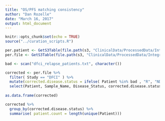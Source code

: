 ```yaml
---
title: "OS/PFS matching consistency"
author: "Dan Rozelle"
date: "March 16, 2017"
output: html_document
---
```


```r
knitr::opts_chunk$set(echo = TRUE)
source("../curation_scripts.R")
```

```r

per.patient <- GetS3Table(file.path(s3, "ClinicalData/ProcessedData/Integrated/per.patient.clinical.txt"))
per.file <- GetS3Table(file.path(s3, "ClinicalData/ProcessedData/Integrated/per.file.clinical.txt"))

bad <- scan("dfci_relapse_patients.txt", character())

corrected <- per.file %>%
  filter( Study == "DFCI" ) %>%
  mutate(corrected.disease.status = ifelse( Patient %in% bad , "R", "ND")) %>%
  select(Patient, Sample_Name, Disease_Status, corrected.disease.status)
  
as.data.frame(corrected)

corrected %>%
  group_by(corrected.disease.status) %>%
  summarise( patient.count = length(unique(Patient)))

```
